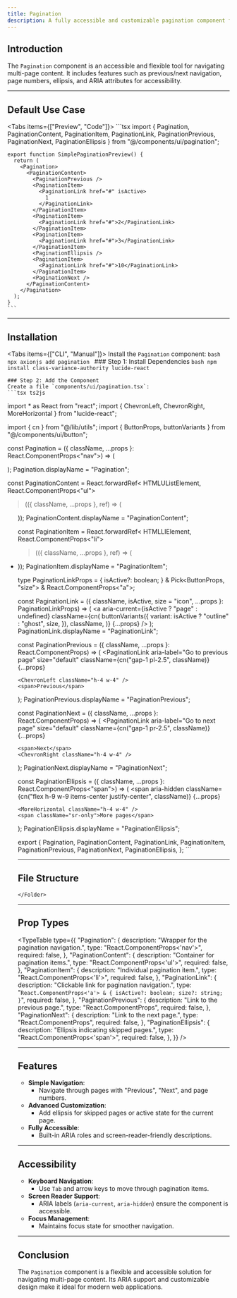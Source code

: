 ```yaml
---
title: Pagination
description: A fully accessible and customizable pagination component for navigating through pages.
---
```




## Introduction

The `Pagination` component is an accessible and flexible tool for navigating multi-page content. It includes features such as previous/next navigation, page numbers, ellipsis, and ARIA attributes for accessibility.

---

## Default Use Case

<Tabs items={["Preview", "Code"]}>
  <Tab value="Preview">
    <SimplePaginationPreview />
  </Tab>
  <Tab value="Code">
    ```tsx
    import { 
      Pagination, 
      PaginationContent, 
      PaginationItem, 
      PaginationLink, 
      PaginationPrevious, 
      PaginationNext, 
      PaginationEllipsis 
    } from "@/components/ui/pagination";

    export function SimplePaginationPreview() {
      return (
        <Pagination>
          <PaginationContent>
            <PaginationPrevious />
            <PaginationItem>
              <PaginationLink href="#" isActive>
                1
              </PaginationLink>
            </PaginationItem>
            <PaginationItem>
              <PaginationLink href="#">2</PaginationLink>
            </PaginationItem>
            <PaginationItem>
              <PaginationLink href="#">3</PaginationLink>
            </PaginationItem>
            <PaginationEllipsis />
            <PaginationItem>
              <PaginationLink href="#">10</PaginationLink>
            </PaginationItem>
            <PaginationNext />
          </PaginationContent>
        </Pagination>
      );
    }
    ```
  </Tab>
</Tabs>

---

## Installation

<Tabs items={["CLI", "Manual"]}>
  <Tab value="CLI">
    Install the `Pagination` component:
    ```bash
    npx axionjs add pagination
    ```
  </Tab>
  <Tab value="Manual">
    ### Step 1: Install Dependencies
    ```bash
    npm install class-variance-authority lucide-react
    ```

    ### Step 2: Add the Component
    Create a file `components/ui/pagination.tsx`:
    ```tsx ts2js
import * as React from "react";
import { ChevronLeft, ChevronRight, MoreHorizontal } from "lucide-react";

import { cn } from "@/lib/utils";
import { ButtonProps, buttonVariants } from "@/components/ui/button";

const Pagination = ({ className, ...props }: React.ComponentProps<"nav">) => (
  <nav
    role="navigation"
    aria-label="pagination"
    className={cn("mx-auto flex w-full justify-center", className)}
    {...props}
  />
);
Pagination.displayName = "Pagination";

const PaginationContent = React.forwardRef<
  HTMLUListElement,
  React.ComponentProps<"ul">
>(({ className, ...props }, ref) => (
  <ul
    ref={ref}
    className={cn("flex flex-row items-center gap-1", className)}
    {...props}
  />
));
PaginationContent.displayName = "PaginationContent";

const PaginationItem = React.forwardRef<
  HTMLLIElement,
  React.ComponentProps<"li">
>(({ className, ...props }, ref) => (
  <li ref={ref} className={cn("", className)} {...props} />
));
PaginationItem.displayName = "PaginationItem";

type PaginationLinkProps = {
  isActive?: boolean;
} & Pick<ButtonProps, "size"> &
  React.ComponentProps<"a">;

const PaginationLink = ({
  className,
  isActive,
  size = "icon",
  ...props
}: PaginationLinkProps) => (
  <a
    aria-current={isActive ? "page" : undefined}
    className={cn(
      buttonVariants({
        variant: isActive ? "outline" : "ghost",
        size,
      }),
      className,
    )}
    {...props}
  />
);
PaginationLink.displayName = "PaginationLink";

const PaginationPrevious = ({
  className,
  ...props
}: React.ComponentProps<typeof PaginationLink>) => (
  <PaginationLink
    aria-label="Go to previous page"
    size="default"
    className={cn("gap-1 pl-2.5", className)}
    {...props}
  >
    <ChevronLeft className="h-4 w-4" />
    <span>Previous</span>
  </PaginationLink>
);
PaginationPrevious.displayName = "PaginationPrevious";

const PaginationNext = ({
  className,
  ...props
}: React.ComponentProps<typeof PaginationLink>) => (
  <PaginationLink
    aria-label="Go to next page"
    size="default"
    className={cn("gap-1 pr-2.5", className)}
    {...props}
  >
    <span>Next</span>
    <ChevronRight className="h-4 w-4" />
  </PaginationLink>
);
PaginationNext.displayName = "PaginationNext";

const PaginationEllipsis = ({
  className,
  ...props
}: React.ComponentProps<"span">) => (
  <span
    aria-hidden
    className={cn("flex h-9 w-9 items-center justify-center", className)}
    {...props}
  >
    <MoreHorizontal className="h-4 w-4" />
    <span className="sr-only">More pages</span>
  </span>
);
PaginationEllipsis.displayName = "PaginationEllipsis";

export {
  Pagination,
  PaginationContent,
  PaginationLink,
  PaginationItem,
  PaginationPrevious,
  PaginationNext,
  PaginationEllipsis,
};
    ```
  </Tab>
</Tabs>

---

## File Structure

<Files>
  <Folder name="app" defaultOpen>
    <Folder name="components" defaultOpen>
      <Folder name="ui" defaultOpen>
        <File name="pagination.tsx" />
      </Folder>
     
    </Folder>
  </Folder>
</Files>


---

## Prop Types

<TypeTable
  type={{
    "Pagination": {
      description: "Wrapper for the pagination navigation.",
      type: "React.ComponentProps<'nav'>",
      required: false,
    },
    "PaginationContent": {
      description: "Container for pagination items.",
      type: "React.ComponentProps<'ul'>",
      required: false,
    },
    "PaginationItem": {
      description: "Individual pagination item.",
      type: "React.ComponentProps<'li'>",
      required: false,
    },
    "PaginationLink": {
      description: "Clickable link for pagination navigation.",
      type: "`React.ComponentProps<'a'> & { isActive?: boolean; size?: string; }`",
      required: false,
    },
    "PaginationPrevious": {
      description: "Link to the previous page.",
      type: "React.ComponentProps<typeof PaginationLink>",
      required: false,
    },
    "PaginationNext": {
      description: "Link to the next page.",
      type: "React.ComponentProps<typeof PaginationLink>",
      required: false,
    },
    "PaginationEllipsis": {
      description: "Ellipsis indicating skipped pages.",
      type: "React.ComponentProps<'span'>",
      required: false,
    },
  }}
/>

---

## Features

- **Simple Navigation**:
  - Navigate through pages with "Previous", "Next", and page numbers.
- **Advanced Customization**:
  - Add ellipsis for skipped pages or active state for the current page.
- **Fully Accessible**:
  - Built-in ARIA roles and screen-reader-friendly descriptions.

---

## Accessibility

- **Keyboard Navigation**:
  - Use `Tab` and arrow keys to move through pagination items.
- **Screen Reader Support**:
  - ARIA labels (`aria-current`, `aria-hidden`) ensure the component is accessible.
- **Focus Management**:
  - Maintains focus state for smoother navigation.

---

## Conclusion

The `Pagination` component is a flexible and accessible solution for navigating multi-page content. Its ARIA support and customizable design make it ideal for modern web applications.
